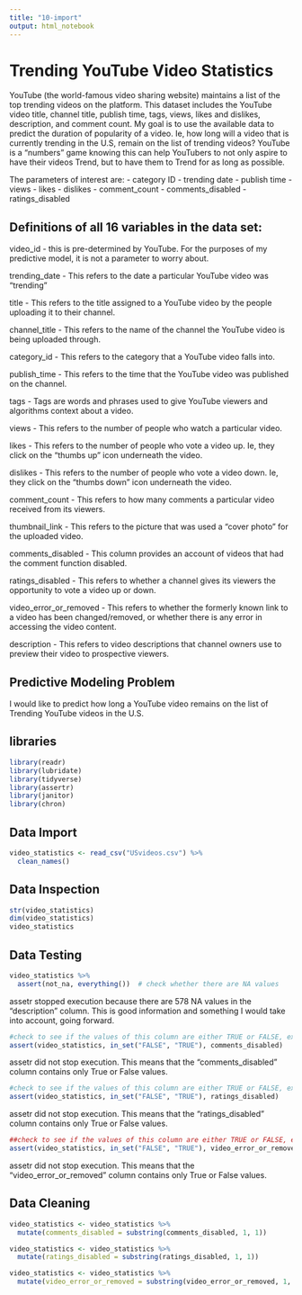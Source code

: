 ```yaml
---
title: "10-import"
output: html_notebook
---
```

# Trending YouTube Video Statistics 

YouTube (the world-famous video sharing website) maintains a list of the top trending videos on the platform. This dataset includes the YouTube video title, channel title, publish time, tags, views, likes and dislikes, description, and comment count. My goal is to use the available data to predict the duration of popularity of a video. Ie, how long will a video that is currently trending in the U.S, remain on the list of trending videos? YouTube is a "numbers" game knowing this can help YouTubers to not only aspire to have their videos Trend, but to have them to Trend for as long as possible.

The parameters of interest are:
 - category ID
 - trending date
 - publish time
 - views
 - likes
 - dislikes
 - comment_count
 - comments_disabled
 - ratings_disabled
 
## Definitions of all 16 variables in the data set:

video_id - this is pre-determined by YouTube. For the purposes of my predictive model, it is not a parameter to worry about. 

trending_date - This refers to the date a particular YouTube video was "trending" 

title - This refers to the title assigned to a YouTube video by the people uploading it to their channel. 

channel_title - This refers to the name of the channel the YouTube video is being uploaded through. 

category_id - This refers to the category that a YouTube video falls into. 

publish_time - This refers to the time that the YouTube video was published on the channel. 

tags - Tags are words and phrases used to give YouTube viewers and algorithms context about a video. 

views - This refers to the number of people who watch a particular video. 

likes - This refers to the number of people who vote a video up. Ie, they click on the "thumbs up" icon underneath the video. 

dislikes - This refers to the number of people who vote a video down. Ie, they click on the "thumbs down" icon underneath the video.

comment_count - This refers to how many comments a particular video received from its viewers. 

thumbnail_link - This refers to the picture that was used a "cover photo" for the uploaded video. 

comments_disabled - This column provides an account of videos that had the comment function disabled. 

ratings_disabled - This refers to whether a channel gives its viewers the opportunity to vote a video up or down.

video_error_or_removed - This refers to whether the formerly known link to a video has been changed/removed, or whether there is any error in accessing the video content. 

description - This refers to video descriptions that channel owners use to preview their video to prospective viewers. 

## Predictive Modeling Problem
I would like to predict how long a YouTube video remains on the list of Trending YouTube videos in the U.S.


## libraries
```r
library(readr)
library(lubridate)
library(tidyverse)
library(assertr)
library(janitor)
library(chron)
```

## Data Import 
```r
video_statistics <- read_csv("USvideos.csv") %>% 
  clean_names()
```

## Data Inspection
```r
str(video_statistics)
dim(video_statistics)
video_statistics
```

## Data Testing
```r
video_statistics %>%
  assert(not_na, everything())  # check whether there are NA values
```
assetr stopped execution because there are 578 NA values in the "description" column. This is good information and something I would take into account, going forward.


```r
#check to see if the values of this column are either TRUE or FALSE, exclusively. 
assert(video_statistics, in_set("FALSE", "TRUE"), comments_disabled)  
```
assetr did not stop execution. This means that the "comments_disabled" column contains only True or False values. 

```r
#check to see if the values of this column are either TRUE or FALSE, exclusively.
assert(video_statistics, in_set("FALSE", "TRUE"), ratings_disabled)  
```
assetr did not stop execution. This means that the "ratings_disabled" column contains only True or False values.

```r
##check to see if the values of this column are either TRUE or FALSE, exclusively.
assert(video_statistics, in_set("FALSE", "TRUE"), video_error_or_removed)  
```
assetr did not stop execution. This means that the "video_error_or_removed" column contains only True or False values.

## Data Cleaning
```r
video_statistics <- video_statistics %>%
  mutate(comments_disabled = substring(comments_disabled, 1, 1))
```

```r
video_statistics <- video_statistics %>%
  mutate(ratings_disabled = substring(ratings_disabled, 1, 1))
```

```r
video_statistics <- video_statistics %>%
  mutate(video_error_or_removed = substring(video_error_or_removed, 1, 1))
```